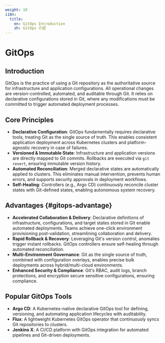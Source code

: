 ```yaml
---
weight: 10
i18n:
  title:
    en: GitOps Introduction
    zh: GitOps 介绍
---
```


# GitOps

## Introduction

GitOps is the practice of using a Git repository as the authoritative source for infrastructure and application configurations. All operational changes are version-controlled, automated, and auditable through Git. It relies on declarative configurations stored in Git, where any modifications must be committed to trigger automated deployment processes.

## Core Principles

- **Declarative Configuration**: GitOps fundamentally requires declarative tools, treating Git as the single source of truth. This enables consistent application deployment across Kubernetes clusters and platform-agnostic recovery in case of failures.
- **Versioned & Immutable State**: Infrastructure and application versions are directly mapped to Git commits. Rollbacks are executed via `git revert`, ensuring immutable version history.
- **Automated Reconciliation**: Merged declarative states are automatically applied to clusters. This eliminates manual intervention, prevents human errors, and supports security approvals in deployment workflows.
- **Self-Healing**: Controllers (e.g., Argo CD) continuously reconcile cluster states with Git-defined states, enabling autonomous system recovery.

## Advantages \{#gitops-advantage}

- **Accelerated Collaboration & Delivery**: Declarative definitions of infrastructure, configurations, and target states stored in Git enable automated deployments. Teams achieve one-click environment provisioning post-validation, streamlining collaboration and delivery.
- **Rapid Rollback & Recovery**: Leveraging Git's version control, anomalies trigger instant rollbacks. GitOps controllers ensure self-healing through automated reconciliation.
- **Multi-Environment Governance**: Git as the single source of truth, combined with configuration overlays, enables precise bulk deployments across hybrid/multi-cloud environments.
- **Enhanced Security & Compliance**: Git's RBAC, audit logs, branch protections, and encryption secure sensitive configurations, ensuring compliance.

## Popular GitOps Tools

- **Argo CD**: A Kubernetes-native declarative GitOps tool for defining, versioning, and automating application lifecycles with auditability.
- **Flux**: A lightweight Kubernetes GitOps operator that continuously syncs Git repositories to clusters.
- **Jenkins X**: A CI/CD platform with GitOps integration for automated pipelines and Git-driven deployments.
